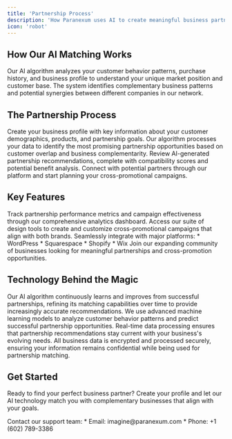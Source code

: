 ```yaml
---
title: 'Partnership Process'
description: 'How Paranexum uses AI to create meaningful business partnerships'
icon: 'robot'
---
```


## How Our AI Matching Works

<CardGroup cols={2}>
  <Card title="Data Analysis" icon="chart-mixed">
    Our AI algorithm analyzes your customer behavior patterns, purchase history, and business profile to understand your unique market position and customer base.
  </Card>
  
  <Card title="Pattern Recognition" icon="brain">
    The system identifies complementary business patterns and potential synergies between different companies in our network.
  </Card>
</CardGroup>

## The Partnership Process

<Steps>
  <Step title="Profile Creation">
    Create your business profile with key information about your customer demographics, products, and partnership goals.
  </Step>
  
  <Step title="AI Analysis">
    Our algorithm processes your data to identify the most promising partnership opportunities based on customer overlap and business complementarity.
  </Step>
  
  <Step title="Match Suggestions">
    Review AI-generated partnership recommendations, complete with compatibility scores and potential benefit analysis.
  </Step>
  
  <Step title="Connection">
    Connect with potential partners through our platform and start planning your cross-promotional campaigns.
  </Step>
</Steps>

## Key Features

<CardGroup cols={2}>
  <Card title="Real-Time Analytics" icon="chart-line">
    Track partnership performance metrics and campaign effectiveness through our comprehensive analytics dashboard.
  </Card>
  
  <Card title="Creative Tools" icon="palette">
    Access our suite of design tools to create and customize cross-promotional campaigns that align with both brands.
  </Card>
  
  <Card title="Easy Integration" icon="plug">
    Seamlessly integrate with major platforms:
    * WordPress
    * Squarespace
    * Shopify
    * Wix
  </Card>
  
  <Card title="Growing Network" icon="network-wired">
    Join our expanding community of businesses looking for meaningful partnerships and cross-promotion opportunities.
  </Card>
</CardGroup>

## Technology Behind the Magic

<Note>
  Our AI algorithm continuously learns and improves from successful partnerships, refining its matching capabilities over time to provide increasingly accurate recommendations.
</Note>

<AccordionGroup>
  <Accordion title="Machine Learning Models">
    We use advanced machine learning models to analyze customer behavior patterns and predict successful partnership opportunities.
  </Accordion>
  
  <Accordion title="Data Processing">
    Real-time data processing ensures that partnership recommendations stay current with your business's evolving needs.
  </Accordion>
  
  <Accordion title="Security">
    All business data is encrypted and processed securely, ensuring your information remains confidential while being used for partnership matching.
  </Accordion>
</AccordionGroup>

## Get Started

Ready to find your perfect business partner? Create your profile and let our AI technology match you with complementary businesses that align with your goals.

<Card title="Need Help?" icon="headset">
  Contact our support team:
  * Email: imagine@paranexum.com
  * Phone: +1 (602) 789-3386
</Card>